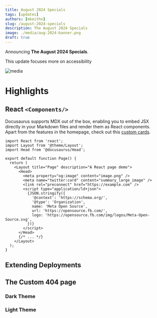 ```yaml
---
title: August 2024 Specials
tags: [updates]
authors: [mkeithx]
slug: /august-2024-specials
description: The August 2024 Specials
image: ./media/aug-2024-banner.png
draft: true
---
```




Announcing **The August 2024 Specials**. 

This update focuses more on accessibility

![media](./media/aug-2024-banner.png)

<!-- truncate -->

# Highlights

## React `<Components/>`
Docusaurus supports MDX out of the box, enabling you to embed JSX directly in your Markdown files and render them as React components. Apart from the features in the homepage, check out this [custom cards](/docs#building-the-hub).

```tsx
import React from 'react';
import Layout from '@theme/Layout';
import Head from '@docusaurus/Head';

export default function Page() {
  return (
    <Layout title="Page" description="A React page demo">
      <Head>
        <meta property="og:image" content="image.png" />
        <meta name="twitter:card" content="summary_large_image" />
        <link rel="preconnect" href="https://example.com" />
        <script type="application/ld+json">
          {JSON.stringify({
            '@context': 'https://schema.org/',
            '@type': 'Organization',
            name: 'Meta Open Source',
            url: 'https://opensource.fb.com/',
            logo: 'https://opensource.fb.com/img/logos/Meta-Open-Source.svg',
          })}
        </script>
      </Head>
      {/* ... */}
    </Layout>
  );
}
```



## Extending Deployments


## The Custom 404 page

### Dark Theme
<IframeWindow url="/404/?docusaurus-theme=dark" />

### Light Theme
<IframeWindow url="/404/?docusaurus-theme=light" />